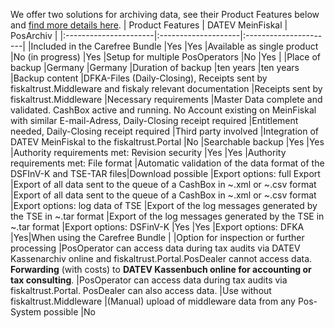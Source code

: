 We offer two solutions for archiving data, see their Product Features below and [find more details here](https://fiskaltrust.de/produkte/).
| Product Features | DATEV MeinFiskal    | PosArchiv           |
|:----------------------|:--------------------|:----------------------|
|Included in the Carefree Bundle |Yes  |Yes
|Available as single product |No (in progress)  |Yes
|Setup for multiple PosOperators |No |Yes  |
|Place of backup |Germany  |Germany
|Duration of backup |ten years  |ten years
|Backup content |DFKA-Files (Daily-Closing), Receipts sent by fiskaltrust.Middleware and fiskaly relevant documentation   |Receipts sent by fiskaltrust.Middleware
|Necessary requirements |Master Data complete and validated. CashBox active and running. No Account existing on MeinFiskal with similar E-mail-Adress, Daily-Closing receipt required  |Entitlement needed, Daily-Closing receipt required
|Third party involved |Integration of DATEV MeinFiskal to the fiskaltrust.Portal  |No
|Searchable backup |Yes  |Yes
|Authority requirements met: Revision security |Yes  |Yes
|Authority requirements met: File format |Automatic validation of the data format of the DSFInV-K and TSE-TAR files|Download possible
|Export options: full Export |Export of all data sent to the queue of a CashBox in ~.xml or ~.csv format  |Export of all data sent to the queue of a CashBox in ~.xml or ~.csv format
|Export options: log data of TSE |Export of the log messages generated by the TSE in ~.tar format |Export of the log messages generated by the TSE in ~.tar format
|Export options: DSFinV-K |Yes  |Yes
|Export options: DFKA |Yes|When using the Carefree Bundle  |
|Option for inspection or further processing |PosOperator can access data during tax audits via DATEV Kassenarchiv online and fiskaltrust.Portal.PosDealer cannot access data. **Forwarding** (with costs) to **DATEV Kassenbuch online for accounting or tax consulting**.  |PosOperator can access data during tax audits via fiskaltrust.Portal. PosDealer can also access data.
|Use without fiskaltrust.Middleware |(Manual) upload of middleware data from any Pos-System possible  |No

